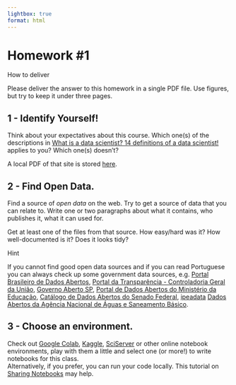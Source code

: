 ```yaml
---
lightbox: true
format: html
---
```


# Homework #1 

::: info-block
<div class="title">How to deliver</div>
Please deliver the answer to this homework in a single PDF file. Use figures, but try to keep it under three pages.
:::

## 1 - Identify Yourself!

Think about your expectatives about this course. Which one(s) of the descriptions in [What is a data scientist? 14 definitions of a data scientist!](https://crayondata.ai/what-is-a-data-scientist-14-definitions-of-a-data-scientist/) applies to you? Which one(s) doesn't? 

A local PDF of that site is stored [here](Resources/References/WhatIsADataScientist.pdf).

## 2 - Find Open Data.

Find a source of _open data_ on the web. Try to get a source of data that you can relate to.
Write one or two paragraphs about what it contains, who publishes it, what it can used for. 

Get at least one of the files from that source. How easy/hard was it? How well-documented is it? Does it looks tidy?

::: hint-block
<div class="title">Hint</div>
If you cannot find good open data sources and if you can read Portuguese you can always check up some government data sources, e.g.
[Portal Brasileiro de Dados Abertos](https://dados.gov.br/home), 
[Portal da Transparência - Controladoria Geral da União](https://portaldatransparencia.gov.br/download-de-dados), 
[Governo Aberto SP](https://www.governoaberto.sp.gov.br/
), [Portal de
Dados Abertos do Ministério da Educação](https://dadosabertos.mec.gov.br/),
[Catálogo de Dados Abertos do Senado Federal](https://www12.senado.leg.br/dados-abertos/dados-abertos/catalogo-de-dados-abertos),
[ipeadata](http://www.ipeadata.gov.br/Default.aspx)
[Dados Abertos da Agência Nacional de Águas e Saneamento Básico](https://dadosabertos.ana.gov.br/).
:::



## 3 - Choose an environment.

Check out [Google Colab](https://colab.research.google.com/), [Kaggle](https://www.kaggle.com/), [SciServer](https://apps.sciserver.org/dashboard/) or other online notebook environments, play with them a little and select one (or more!) to write notebooks for this class.<br>
Alternatively, if you prefer, you can run your code locally. This tutorial on [Sharing Notebooks](https://rafaeldcsantos.github.io/SharingNotebooks/Intro.html) may help.


